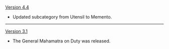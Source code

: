 {{Change History/Header}}
[[Version 4.4]]
* Updated subcategory from Utensil to Memento.
----
[[Version 3.1]]
* The General Mahamatra on Duty was released.